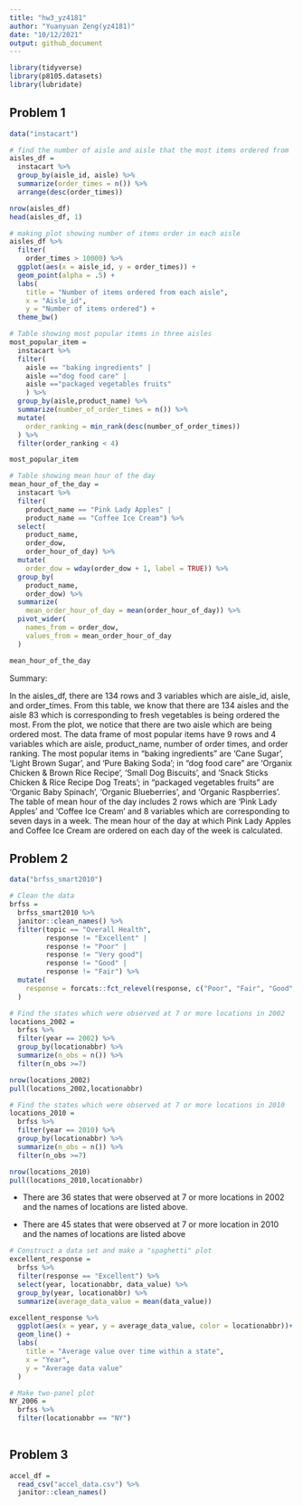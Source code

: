 ```yaml
---
title: "hw3_yz4181"
author: "Yuanyuan Zeng(yz4181)"
date: "10/12/2021"
output: github_document
---
```


```r
library(tidyverse)
library(p8105.datasets)
library(lubridate)
```

## Problem 1

```r
data("instacart")

# find the number of aisle and aisle that the most items ordered from
aisles_df =
  instacart %>% 
  group_by(aisle_id, aisle) %>% 
  summarize(order_times = n()) %>% 
  arrange(desc(order_times))

nrow(aisles_df)
head(aisles_df, 1)

# making plot showing number of items order in each aisle
aisles_df %>% 
  filter(
    order_times > 10000) %>% 
  ggplot(aes(x = aisle_id, y = order_times)) +
  geom_point(alpha = .5) +
  labs(
    title = "Number of items ordered from each aisle",
    x = "Aisle_id",
    y = "Number of items ordered") + 
  theme_bw()

# Table showing most popular items in three aisles
most_popular_item = 
  instacart %>% 
  filter(
    aisle == "baking ingredients" | 
    aisle =="dog food care" | 
    aisle =="packaged vegetables fruits"
    ) %>% 
  group_by(aisle,product_name) %>% 
  summarize(number_of_order_times = n()) %>% 
  mutate(
    order_ranking = min_rank(desc(number_of_order_times))
  ) %>% 
  filter(order_ranking < 4)

most_popular_item

# Table showing mean hour of the day
mean_hour_of_the_day =
  instacart %>% 
  filter(
    product_name == "Pink Lady Apples" | 
    product_name == "Coffee Ice Cream") %>% 
  select(
    product_name,
    order_dow,
    order_hour_of_day) %>% 
  mutate(
    order_dow = wday(order_dow + 1, label = TRUE)) %>% 
  group_by(
    product_name,
    order_dow) %>% 
  summarize(
    mean_order_hour_of_day = mean(order_hour_of_day)) %>% 
  pivot_wider(
    names_from = order_dow,
    values_from = mean_order_hour_of_day
  )

mean_hour_of_the_day
```

Summary:

In the aisles_df, there are 134 rows and 3 variables which are aisle_id, aisle, and order_times. From this table, we know that there are 134 aisles and the aisle 83 which is corresponding to fresh vegetables is being ordered the most. From the plot, we notice that there are two aisle which are being ordered most. The data frame of most popular items have 9 rows and 4 variables which are aisle, product_name, number of order times, and order ranking. The most popular items in "baking ingredients" are 'Cane Sugar', 'Light Brown Sugar', and 'Pure Baking Soda'; in "dog food care" are 'Organix Chicken & Brown Rice Recipe', 'Small Dog Biscuits', and 'Snack Sticks Chicken & Rice Recipe Dog Treats'; in "packaged vegetables fruits" are 'Organic Baby Spinach', 'Organic Blueberries', and 'Organic Raspberries'. The table of mean hour of the day includes 2 rows which are 'Pink Lady Apples' and 'Coffee Ice Cream' and 8 variables which are corresponding to seven days in a week. The mean hour of the day at which Pink Lady Apples and Coffee Ice Cream are ordered on each day of the week is calculated.


## Problem 2

```r
data("brfss_smart2010")

# Clean the data
brfss =
  brfss_smart2010 %>% 
  janitor::clean_names() %>% 
  filter(topic == "Overall Health",
         response != "Excellent" |
         response != "Poor" |
         response != "Very good"|
         response != "Good" |
         response != "Fair") %>% 
  mutate(
    response = forcats::fct_relevel(response, c("Poor", "Fair", "Good", "Very good", "Excellent"))
  )
```

```r
# Find the states which were observed at 7 or more locations in 2002
locations_2002 =
  brfss %>% 
  filter(year == 2002) %>% 
  group_by(locationabbr) %>% 
  summarize(n_obs = n()) %>% 
  filter(n_obs >=7)

nrow(locations_2002)
pull(locations_2002,locationabbr)
```

```r
# Find the states which were observed at 7 or more locations in 2010
locations_2010 = 
  brfss %>% 
  filter(year == 2010) %>% 
  group_by(locationabbr) %>% 
  summarize(n_obs = n()) %>% 
  filter(n_obs >=7)

nrow(locations_2010)
pull(locations_2010,locationabbr)
```
* There are 36 states that were observed at 7 or more locations in 2002 and the names of locations are listed above.

* There are 45 states that were observed at 7 or more location in 2010 and the names of locations are listed above

```r
# Construct a data set and make a "spaghetti" plot
excellent_response = 
  brfss %>% 
  filter(response == "Excellent") %>% 
  select(year, locationabbr, data_value) %>% 
  group_by(year, locationabbr) %>% 
  summarize(average_data_value = mean(data_value))

excellent_response %>% 
  ggplot(aes(x = year, y = average_data_value, color = locationabbr))+
  geom_line() +
  labs(
    title = "Average value over time within a state",
    x = "Year",
    y = "Average data value"
  ) 
```

```r
# Make two-panel plot
NY_2006 = 
  brfss %>%
  filter(locationabbr == "NY") 
  
```


## Problem 3

```r
accel_df = 
  read_csv("accel_data.csv") %>% 
  janitor::clean_names() 

```

